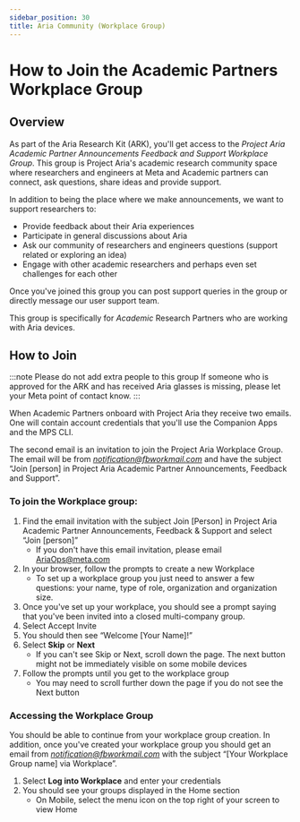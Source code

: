 ```yaml
---
sidebar_position: 30
title: Aria Community (Workplace Group)
---
```

# How to Join the Academic Partners Workplace Group

## Overview

As part of the Aria Research Kit (ARK), you'll get access to the
_Project Aria Academic Partner Announcements Feedback and Support Workplace Group_.
This group is Project Aria's academic research community space where researchers and engineers at Meta and Academic partners can connect, ask questions, share ideas and provide support.

In addition to being the place where we make announcements, we want to support researchers to:

* Provide feedback about their Aria experiences
* Participate in general discussions about Aria
* Ask our community of researchers and engineers questions (support related or exploring an idea)
* Engage with other academic researchers and perhaps even set challenges for each other


Once you've joined this group you can post support queries in the group or directly message our user support team.

This group is specifically for *Academic* Research Partners who are working with Aria devices.

## How to Join

:::note Please do not add extra people to this group
If someone who is approved for the ARK and has received Aria glasses is missing, please let your Meta point of contact know.
:::

When Academic Partners onboard with Project Aria they receive two emails. One will contain account credentials that you'll use the Companion Apps and the MPS CLI.

The second email is an invitation to join the Project Aria Workplace Group. The email will be from [_notification@fbworkmail.com_](mailto:notification@fbworkmail.com) and have the subject “Join [person] in Project Aria Academic Partner Announcements, Feedback and Support”.


### To join the Workplace group:

1. Find the email invitation with the subject Join [Person] in Project Aria Academic Partner Announcements, Feedback & Support and select “Join [person]”
    * If you don't have this email invitation, please email [AriaOps@meta.com](mailto:AriaOps@meta.com)
2. In your browser, follow the prompts to create a new Workplace
    * To set up a workplace group you just need to answer a few questions: your name, type of role, organization and organization size.
3. Once you've set up your workplace, you should see a prompt saying that you've been invited into a closed multi-company group.
4. Select Accept Invite
5. You should then see “Welcome [Your Name]!”
6. Select **Skip** or **Next**
    * If you can't see Skip or Next, scroll down the page. The next button might not be immediately visible on some mobile devices
7. Follow the prompts until you get to the workplace group
    * You may need to scroll further down the page if you do not see the Next button


### Accessing the Workplace Group

You should be able to continue from your workplace group creation. In addition, once you've created your workplace group you should get an email from
[_notification@fbworkmail.com_](mailto:notification@fbworkmail.com) with the subject “[Your Workplace Group name] via Workplace”.

1. Select **Log into Workplace** and enter your credentials
2. You should see your groups displayed in the Home section
    * On Mobile, select the menu icon on the top right of your screen to view Home
